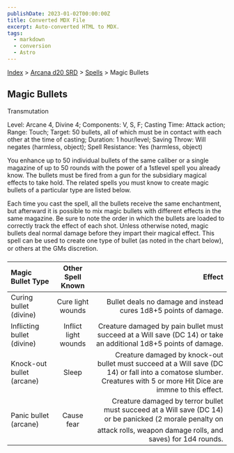 ```yaml
---
publishDate: 2023-01-02T00:00:00Z
title: Converted MDX File
excerpt: Auto-converted HTML to MDX.
tags:
  - markdown
  - conversion
  - Astro
---
```






[Index](-index) > [Arcana d20 SRD](arcana-d20-srd-index) > [Spells](arcana-d20-srd-spells-index) > Magic Bullets




## Magic Bullets


Transmutation


Level: Arcane 4, Divine 4; Components: V, S, F; Casting Time: Attack action; Range: Touch; Target: 50 bullets, all of which must be in contact with each other at the time of casting; Duration: 1 hour/level; Saving Throw: Will negates (harmless, object); Spell Resistance: Yes (harmless, object)


You enhance up to 50 individual bullets of the same caliber or a single magazine of up to 50 rounds with the power of a 1stlevel spell you already know. The bullets must be fired from a gun for the subsidiary magical effects to take hold. The related spells you must know to create magic bullets of a particular type are listed below.


Each time you cast the spell, all the bullets receive the same enchantment, but afterward it is possible to mix magic bullets with different effects in the same magazine. Be sure to note the order in which the bullets are loaded to correctly track the effect of each shot. Unless otherwise noted, magic bullets deal normal damage before they impart their magical effect. This spell can be used to create one type of bullet (as noted in the chart below), or others at the GMs discretion.


| Magic Bullet Type | Other Spell Known | Effect |
| :------------------- | :-------------------: | --------: |
| Curing bullet (divine) | Cure light wounds | Bullet deals no damage and instead cures 1d8+5 points of damage. |
| Inflicting bullet (divine) | Inflict light wounds | Creature damaged by pain bullet must succeed at a Will save (DC 14) or take an additional 1d8+5 points of damage. |
| Knock-out bullet (arcane) | Sleep | Creature damaged by knock-out bullet must succeed at a Will save (DC 14) or fall into a comatose slumber. Creatures with 5 or more Hit Dice are immne to this effect. |
| Panic bullet (arcane) | Cause fear | Creature damaged by terror bullet must succeed at a Will save (DC 14) or be panicked (2 morale penalty on attack rolls, weapon damage rolls, and saves) for 1d4 rounds. |




